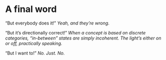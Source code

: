 # A final word

"But everybody does it!" *Yeah, and they're wrong.*  

"But it's directionally correct!" *When a concept is based on discrete categories, "in-between" states are simply incoherent. The light's either on or off, practically speaking.*  

"But I want to!" *No. Just. No.*  


